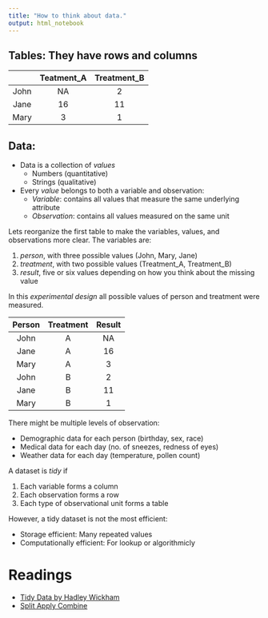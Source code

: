 ```yaml
---
title: "How to think about data."
output: html_notebook
---
```


## Tables: They have rows and columns

|              | Teatment_A | Treatment_B |
|:------------:|:---------:|:----------:|
|  John  |     NA    |      2     |
|   Jane   |     16    |     11     |
| Mary |     3     |      1     |

## Data:

* Data is a collection of *values*
  * Numbers (quantitative)
  * Strings (qualitative)
* Every *value* belongs to both a variable and observation:
  * *Variable*: contains all values that measure the same underlying attribute
  * *Observation*: contains all values measured on the same unit

Lets reorganize the first table to make the variables, values, and observations more clear. The variables are:

1. *person*, with three possible values (John, Mary, Jane)
2. *treatment*, with two possible values (Treatment_A, Treatment_B)
3. *result*, five or six values depending on how you think about the missing value

In this *experimental design* all possible values of person and treatment were measured.

| Person | Treatment | Result |
|:------:|:---------:|:------:|
|  John  |     A     |   NA   |
|  Jane  |     A     |   16   |
|  Mary  |     A     |    3   |
|  John  |     B     |    2   |
|  Jane  |     B     |   11   |
|  Mary  |     B     |    1   |

There might be multiple levels of observation:

* Demographic data for each person (birthday, sex, race)
* Medical data for each day (no. of sneezes, redness of eyes)
* Weather data for each day (temperature, pollen count)

A dataset is *tidy* if

1. Each variable forms a column
2. Each observation forms a row
3. Each type of observational unit forms a table

However, a tidy dataset is not the most efficient:

* Storage efficient: Many repeated values
* Computationally efficient: For lookup or algorithmicly

# Readings

* [Tidy Data by Hadley Wickham](https://vita.had.co.nz/papers/tidy-data.pdf)
* [Split Apply Combine](https://www.jstatsoft.org/article/view/v040i01)
